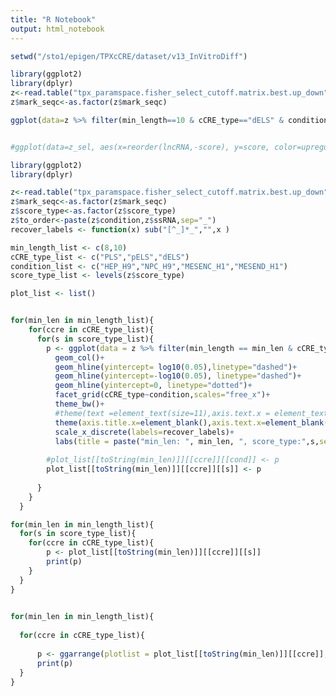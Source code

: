 ```yaml
---
title: "R Notebook"
output: html_notebook
---
```


```r
setwd("/sto1/epigen/TPXcCRE/dataset/v13_InVitroDiff")

library(ggplot2)
library(dplyr)
z<-read.table("tpx_paramspace.fisher_select_cutoff.matrix.best.up_down", header = T)
z$mark_seqc<-as.factor(z$mark_seqc)

ggplot(data=z %>% filter(min_length==10 & cCRE_type=="dELS" & condition=="NPC_H9"), aes(x=reorder(ssRNA,-TPXcCRE_score), y=TPXcCRE_score, fill=mark_seqc))+geom_col()+facet_grid(condition~cCRE_type,scales="free_x")+theme_bw()+theme(text =element_text(size=11),axis.text.x = element_text(angle = 90, vjust = 0.5, hjust=1))+geom_hline(yintercept=log10(0.05),linetype="dashed")+geom_hline(yintercept=-log10(0.05), linetype="dashed")+geom_hline(yintercept=0, linetype="dotted")


#ggplot(data=z_sel, aes(x=reorder(lncRNA,-score), y=score, color=upregulated, size=len))+geom_point()+facet_wrap(~cCRE,scales="free_x",ncol=1)+theme_bw()+theme(text =element_text(size=18),axis.text.x = element_text(angle = 90, vjust = 0.5, hjust=1))+geom_hline(yintercept=log10(0.05),linetype="dashed")+geom_hline(yintercept=-log10(0.05), linetype="dashed")+geom_hline(yintercept=0, linetype="dotted")

```



```r
library(ggplot2)
library(dplyr)

z<-read.table("tpx_paramspace.fisher_select_cutoff.matrix.best.up_down", header = T)
z$mark_seqc<-as.factor(z$mark_seqc)
z$score_type<-as.factor(z$score_type)
z$to_order<-paste(z$condition,z$ssRNA,sep="_")
recover_labels <- function(x) sub("[^_]*_","",x )

min_length_list <- c(8,10)
cCRE_type_list <- c("PLS","pELS","dELS")
condition_list <- c("HEP_H9","NPC_H9","MESENC_H1","MESEND_H1")
score_type_list <- levels(z$score_type)

plot_list <- list()


for(min_len in min_length_list){
    for(ccre in cCRE_type_list){
      for(s in score_type_list){
        p <- ggplot(data = z %>% filter(min_length == min_len & cCRE_type == ccre & score_type == s), aes(x=reorder(to_order,-TPXcCRE_score), y=TPXcCRE_score, fill=mark_seqc))+
          geom_col()+
          geom_hline(yintercept= log10(0.05),linetype="dashed")+
          geom_hline(yintercept=-log10(0.05), linetype="dashed")+
          geom_hline(yintercept=0, linetype="dotted")+
          facet_grid(cCRE_type~condition,scales="free_x")+
          theme_bw()+
          #theme(text =element_text(size=11),axis.text.x = element_text(angle = 90, vjust = 0.5, hjust=1))+
          theme(axis.title.x=element_blank(),axis.text.x=element_blank(),axis.ticks.x=element_blank())+
          scale_x_discrete(labels=recover_labels)+
          labs(title = paste("min_len: ", min_len, ", score_type:",s,sep=" "))
      
        #plot_list[[toString(min_len)]][[ccre]][[cond]] <- p
        plot_list[[toString(min_len)]][[ccre]][[s]] <- p
        
      }
    }
  }

```




```r

for(min_len in min_length_list){
  for(s in score_type_list){
    for(ccre in cCRE_type_list){
        p <- plot_list[[toString(min_len)]][[ccre]][[s]]
        print(p)
    }
  }
}
      
```


```r
for(min_len in min_length_list){
  
  for(ccre in cCRE_type_list){
      
      p <- ggarrange(plotlist = plot_list[[toString(min_len)]][[ccre]], ncol = 1, common.legend = T)
      print(p)
  }
}

```



